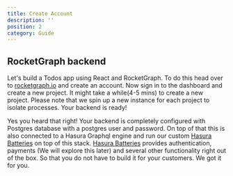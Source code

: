 ```yaml
---
title: Create Account
description: ''
position: 2
category: Guide
---
```


## RocketGraph backend
Let's build a Todos app using React and RocketGraph. To do this head over to [rocketgraph.io](https://rocketgraph.io/) and create an account. Now sign in to the dashboard and create a new project. It might take a while(4-5 mins) to create a new project. Please note that we spin up a new instance for each project to isolate processes. Your backend is ready!

Yes you heard that right! Your backend is completely configured with Postgres database with a postgres user and password. On top of that this is also connected to a Hasura Graphql engine and run our custom [Hasura Batteries](https://github.com/RocketsGraphQL/hasura-batteries) on top of this stack. [Hasura Batteries](https://github.com/RocketsGraphQL/hasura-batteries) provides authentication, payments (We will explore this later) and several other functionality right out of the box. So that you do not have to build it for your customers. We got it for you.
